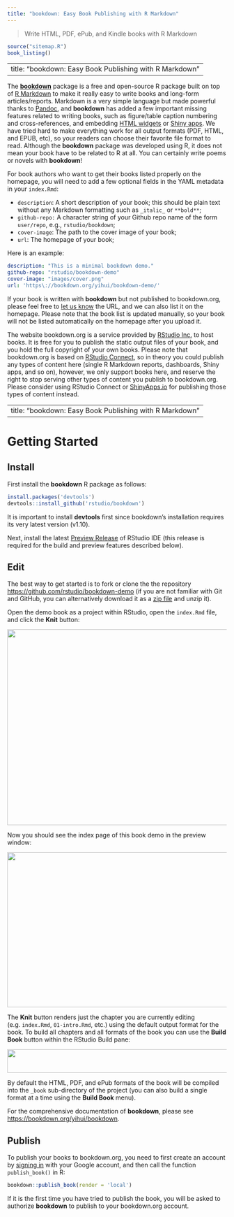 ```yaml
---
title: "bookdown: Easy Book Publishing with R Markdown"
---
```


> Write HTML, PDF, ePub, and Kindle books with R Markdown

```r
source("sitemap.R")
book_listing()
```

<!--chapter:end:index.Rmd-->

---
title: "bookdown: Easy Book Publishing with R Markdown"
---

The [**bookdown**](https://github.com/rstudio/bookdown) package is a free and open-source R package built on top of [R Markdown](http://rmarkdown.rstudio.com) to make it really easy to write books and long-form articles/reports. Markdown is a very simple language but made powerful thanks to [Pandoc](http://pandoc.org), and **bookdown** has added a few important missing features related to writing books, such as figure/table caption numbering and cross-references, and embedding [HTML widgets](https://htmlwidgets.org) or [Shiny apps](https://shiny.rstudio.com). We have tried hard to make everything work for all output formats (PDF, HTML, and EPUB, etc), so your readers can choose their favorite file format to read. Although the **bookdown** package was developed using R, it does not mean your book have to be related to R at all. You can certainly write poems or novels with **bookdown**!

For book authors who want to get their books listed properly on the homepage, you will need to add a few optional fields in the YAML metadata in your `index.Rmd`:

- `description`: A short description of your book; this should be plain text without any Markdown formatting such as `_italic_` or `**bold**`;
- `github-repo:` A character string of your Github repo name of the form `user/repo`, e.g., `rstudio/bookdown`;
- `cover-image`: The path to the cover image of your book;
- `url`: The homepage of your book;

Here is an example:

```yaml
description: "This is a minimal bookdown demo."
github-repo: "rstudio/bookdown-demo"
cover-image: "images/cover.png"
url: 'https\://bookdown.org/yihui/bookdown-demo/'
```

If your book is written with **bookdown** but not published to bookdown.org, please feel free to [let us know](https://github.com/rstudio/bookdown/issues) the URL, and we can also list it on the homepage. Please note that the book list is updated manually, so your book will not be listed automatically on the homepage after you upload it.

The website bookdown.org is a service provided by [RStudio Inc.](https://www.rstudio.com) to host books. It is free for you to publish the static output files of your book, and you hold the full copyright of your own books. Please note that bookdown.org is based on [RStudio Connect](https://www.rstudio.com/products/connect/), so in theory you could publish any types of content here (single R Markdown reports, dashboards, Shiny apps, and so on), however, we only support books here, and reserve the right to stop serving other types of content you publish to bookdown.org. Please consider using RStudio Connect or [ShinyApps.io](https://www.shinyapps.io) for publishing those types of content instead.

<!--chapter:end:about.Rmd-->

---
title: "bookdown: Easy Book Publishing with R Markdown"
---

Getting Started
=================================

## Install {.bigNumber .color1}

First install the **bookdown** R package as follows:

```r
install.packages('devtools')
devtools::install_github('rstudio/bookdown')
```

It is important to install **devtools** first since bookdown's installation requires its very latest version (v1.10).

Next, install the latest [Preview Release](https://www.rstudio.com/products/rstudio/download/preview/) of RStudio IDE (this release is required for the build and preview features described below).


## Edit {.bigNumber .color2}

The best way to get started is to fork or clone the the repository <https://github.com/rstudio/bookdown-demo> (if you are not familiar with Git and GitHub, you can alternatively download it as a [zip file](https://github.com/rstudio/bookdown-demo/archive/master.zip) and unzip it).

Open the demo book as a project within RStudio, open the `index.Rmd` file, and click the **Knit** button:

<img src="images/knit-book.png" width=575 height=448>


Now you should see the index page of this book demo in the preview window:

<img src="images/preview-book.png" width=575 height=355>

The **Knit** button renders just the chapter you are currently editing (e.g. `index.Rmd`, `01-intro.Rmd`, etc.) using the default output format for the book. To build all chapters and all formats of the book you can use the **Build Book** button within the RStudio Build pane:

<img src="images/build-book.png" width=575 height=54>

By default the HTML, PDF, and ePub formats of the book will be compiled into the `_book` sub-directory of the project (you can also build a single format at a time using the **Build Book** menu).

For the comprehensive documentation of **bookdown**, please see <https://bookdown.org/yihui/bookdown>.

## Publish {.bigNumber .color2}

To publish your books to bookdown.org, you need to first create an account by [signing in](/connect/) with your Google account, and then call the function `publish_book()` in R:

```r
bookdown::publish_book(render = 'local')
```

If it is the first time you have tried to publish the book, you will be asked to authorize **bookdown** to publish to your bookdown.org account.

<!--chapter:end:getting-started.Rmd-->

